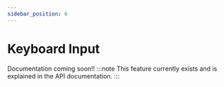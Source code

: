 ```yaml
---
sidebar_position: 6
---
```


# Keyboard Input

Documentation coming soon!!
:::note
This feature currently exists and is explained in the API documentation.
:::
